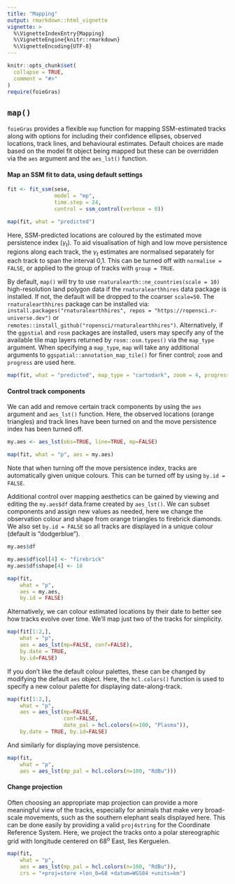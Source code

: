 ```yaml
---
title: "Mapping"
output: rmarkdown::html_vignette
vignette: >
  %\VignetteIndexEntry{Mapping}
  %\VignetteEngine{knitr::rmarkdown}
  %\VignetteEncoding{UTF-8}
---
```


```r
knitr::opts_chunk$set(
  collapse = TRUE,
  comment = "#>"
)
require(foieGras)
```

## `map()`
`foieGras` provides a flexible `map` function for mapping SSM-estimated tracks along with options for including their confidence ellipses, observed locations, track lines, and behavioural estimates. Default choices are made based on the model fit object being mapped but these can be overridden via the `aes` argument and the `aes_lst()` function. 

#### Map an SSM fit to data, using default settings
```r
fit <- fit_ssm(sese, 
               model = "mp", 
               time.step = 24, 
               control = ssm_control(verbose = 0))

map(fit, what = "predicted")
```

Here, SSM-predicted locations are coloured by the estimated move persistence index ($\gamma_t$). To aid visualisation of high and low move persistence regions along each track, the $\gamma_t$ estimates are normalised separately for each track to span the interval 0,1. This can be turned off with `normalise = FALSE`, or applied to the group of tracks with `group = TRUE`.

By default, `map()` will try to use `rnaturalearth::ne_countries(scale = 10)` high-resolution land polygon data if the `rnaturalearthhires` data package is installed. If not, the default will be dropped to the coarser `scale=50`. The `rnaturalearthhires` package can be installed via: `install.packages("rnaturalearthhires", repos = "https://ropensci.r-universe.dev")` or `remotes::install_github("ropensci/rnaturalearthhires")`. Alternatively, if the `ggpstial` and `rosm` packages are installed, users may specify any of the available tile map layers returned by `rosm::osm.types()` via the `map_type` argument. When specifying a `map_type`, `map` will take any additional arguments to `ggspatial::annotation_map_tile()` for finer control; `zoom` and `progress` are used here.

```r
map(fit, what = "predicted", map_type = "cartodark", zoom = 4, progress = "none")
```

#### Control track components
We can add and remove certain track components by using the `aes` argument and `aes_lst()` function. Here, the observed locations (orange triangles) and track lines have been turned on and the move persistence index has been turned off.
```r
my.aes <- aes_lst(obs=TRUE, line=TRUE, mp=FALSE)

map(fit, what = "p", aes = my.aes)
```
Note that when turning off the move persistence index, tracks are automatically given unique colours. This can be turned off by using `by.id = FALSE`. 

Additional control over mapping aesthetics can be gained by viewing and editing the `my.aes$df` data.frame created by `aes_lst()`. We can subset components and assign new values as needed, here we change the observation colour and shape from orange triangles to firebrick diamonds. We also set `by.id = FALSE` so all tracks are displayed in a unique colour (default is "dodgerblue").
```r
my.aes$df

my.aes$df$col[4] <- "firebrick"
my.aes$df$shape[4] <- 18

map(fit, 
    what = "p", 
    aes = my.aes, 
    by.id = FALSE)
```

Alternatively, we can colour estimated locations by their date to better see how tracks evolve over time. We'll map just two of the tracks for simplicity. 
```r
map(fit[1:2,], 
    what = "p", 
    aes = aes_lst(mp=FALSE, conf=FALSE), 
    by.date = TRUE, 
    by.id=FALSE)
```

If you don't like the default colour palettes, these can be changed by modifying the default `aes` object. Here, the `hcl.colors()` function is used to specify a new colour palette for displaying date-along-track.
```r
map(fit[1:2,], 
    what = "p", 
    aes = aes_lst(mp=FALSE, 
                  conf=FALSE, 
                  date_pal = hcl.colors(n=100, "Plasma")), 
    by.date = TRUE, by.id=FALSE)
```

And similarly for displaying move persistence.
```r
map(fit, 
    what = "p", 
    aes = aes_lst(mp_pal = hcl.colors(n=100, "RdBu")))
```

#### Change projection
Often choosing an appropriate map projection can provide a more meaningful view of the tracks, especially for animals that make very broad-scale movements, such as the southern elephant seals displayed here. This can be done easily by providing a valid `proj4string` for the Coordinate Reference System. Here, we project the tracks onto a polar stereographic grid with longitude centered on 68^o^ East, Iles Kerguelen.
```r
map(fit, 
    what = "p", 
    aes = aes_lst(mp_pal = hcl.colors(n=100, "RdBu")), 
    crs = "+proj=stere +lon_0=68 +datum=WGS84 +units=km")
```





